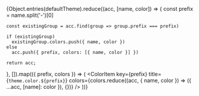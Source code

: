 
<Meta title='Colors' />

<ColorPalette>
  {Object.entries(defaultTheme).reduce((acc, [name, color]) => {
    const prefix = name.split('-')[0]

    const existingGroup = acc.find(group => group.prefix === prefix)

    if (existingGroup)
      existingGroup.colors.push({ name, color })
    else
      acc.push({ prefix, colors: [{ name, color }] })

    return acc;
  }, []).map(({ prefix, colors }) => (
    <ColorItem
      key={prefix}
      title={`theme.color.${prefix}`}
      colors={colors.reduce((acc, { name, color }) => ({ ...acc, [name]: color }), {})}
    />
  ))}
</ColorPalette>
